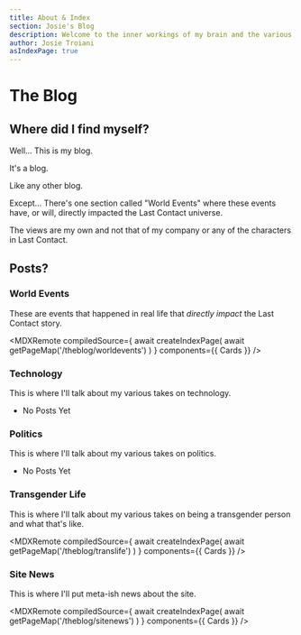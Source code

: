 ```yaml
---
title: About & Index
section: Josie's Blog
description: Welcome to the inner workings of my brain and the various sections of things I talk about. This is page about Josie's blog and how it works and the sections.
author: Josie Troiani
asIndexPage: true
---
```


# The Blog

## Where did I find myself?

Well... This is my blog.

It's a blog.

Like any other blog.

Except... There's one section called "World Events" where these events have, or will, directly impacted the Last Contact universe.

The views are my own and not that of my company or any of the characters in Last Contact.

## Posts?

### World Events

These are events that happened in real life that *directly impact* the Last Contact story.

<MDXRemote
  compiledSource={
    await createIndexPage(
      await getPageMap('/theblog/worldevents')
    )
  }
  components={{
    Cards
  }}
/>

### Technology

This is where I'll talk about my various takes on technology.

- No Posts Yet

### Politics

This is where I'll talk about my various takes on politics.

- No Posts Yet

### Transgender Life

This is where I'll talk about my various takes on being a transgender person and what that's like.

<MDXRemote
  compiledSource={
    await createIndexPage(
      await getPageMap('/theblog/translife')
    )
  }
  components={{
    Cards
  }}
/>

### Site News

This is where I'll put meta-ish news about the site.

<MDXRemote
  compiledSource={
    await createIndexPage(
      await getPageMap('/theblog/sitenews')
    )
  }
  components={{
    Cards
  }}
/>
